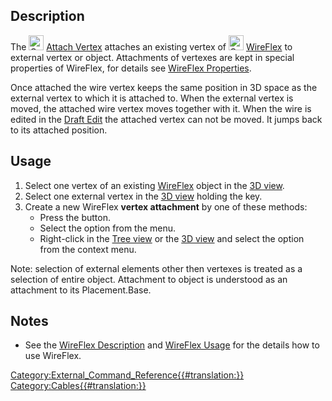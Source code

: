 <languages/>

{{Docnav
|[[Cables_DelVertex|DelVertex]]
|[[Cables_RemoveVertexAttachment|RemoveVertexAttachment]]
|[[Cables_Workbench|Cables]]
|IconL=Cables_DelVertex.svg
|IconR=Cables_RemoveVertexAttachment.svg
|IconC=Cables_workbench_icon.svg
}}

{{GuiCommand
|Name=Cables AttachVertex
|MenuLocation=Cable Wires → Attach Vertex
|Workbenches=[[Cables_Workbench|Cables]]
|Shortcut=
|Version=0.1.0
|SeeAlso=[[Cables_RemoveVertexAttachment|Cables RemoveVertexAttachment]]
}}

==Description==

The [[Image:Cables_AttachVertex.svg|24px]] [[Cables_AttachVertex|Attach Vertex]] attaches an existing vertex of [[Image:Cables_WireFlex.svg|24px]] [[Cables_WireFlex|WireFlex]] to external vertex or object. Attachments of vertexes are kept in special properties of WireFlex, for details see [[Cables_WireFlex#Properties|WireFlex Properties]].

Once attached the wire vertex keeps the same position in 3D space as the external vertex to which it is attached to. When the external vertex is moved, the attached wire vertex moves together with it. When the wire is edited in the [[Draft_Edit|Draft Edit]] the attached vertex can not be moved. It jumps back to its attached position.

==Usage==

# Select one vertex of an existing [[Cables_WireFlex|WireFlex]] object in the [[3D_view|3D view]].
# Select one external vertex in the [[3D_view|3D view]] holding the {{KEY|CTRL}} key.
# Create a new WireFlex '''vertex attachment''' by one of these methods:
#* Press the {{Button|[[Image:Cables_AttachVertex.svg|16px]] [[Cables_AttachVertex|Attach Vertex]]}} button.
#* Select the {{MenuCommand|Cable Wires → [[Image:Cables_AttachVertex.svg|16px]] Attach Vertex}} option from the menu.
#* Right-click in the [[Tree_view|Tree view]] or the [[3D_view|3D view]] and select the {{MenuCommand|Cable Wires → [[Image:Cables_AttachVertex.svg|16px]] Attach Vertex}} option from the context menu.

Note: selection of external elements other then vertexes is treated as a selection of entire object. Attachment to object is understood as an attachment to its Placement.Base.

==Notes==

* See the [[Cables_WireFlex#Description|WireFlex Description]] and [[Cables_WireFlex#Usage|WireFlex Usage]] for the details how to use WireFlex.


{{Docnav
|[[Cables_DelVertex|DelVertex]]
|[[Cables_RemoveVertexAttachment|RemoveVertexAttachment]]
|[[Cables_Workbench|Cables]]
|IconL=Cables_DelVertex.svg
|IconR=Cables_RemoveVertexAttachment.svg
|IconC=Cables_workbench_icon.svg
}}

[[Category:External_Command_Reference{{#translation:}}]]
[[Category:Cables{{#translation:}}]]
